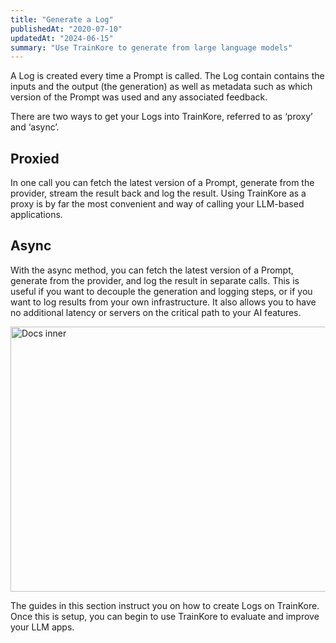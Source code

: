 ```yaml
---
title: "Generate a Log"
publishedAt: "2020-07-10"
updatedAt: "2024-06-15"
summary: "Use TrainKore to generate from large language models"
---
```


A Log is created every time a Prompt is called. The Log contain contains the inputs and the output (the generation) as well as metadata such as which version of the Prompt was used and any associated feedback.

There are two ways to get your Logs into TrainKore, referred to as ‘proxy’ and ‘async’.

## Proxied

In one call you can fetch the latest version of a Prompt, generate from the provider, stream the result back and log the result. Using TrainKore as a proxy is by far the most convenient and way of calling your LLM-based applications.

## Async

With the async method, you can fetch the latest version of a Prompt, generate from the provider, and log the result in separate calls. This is useful if you want to decouple the generation and logging steps, or if you want to log results from your own infrastructure. It also allows you to have no additional latency or servers on the critical path to your AI features.

<Image
  src="/images/logs_trainkore.png"
  width="740"
  height="424"
  alt="Docs inner"
/>

The guides in this section instruct you on how to create Logs on TrainKore. Once this is setup, you can begin to use TrainKore to evaluate and improve your LLM apps.
